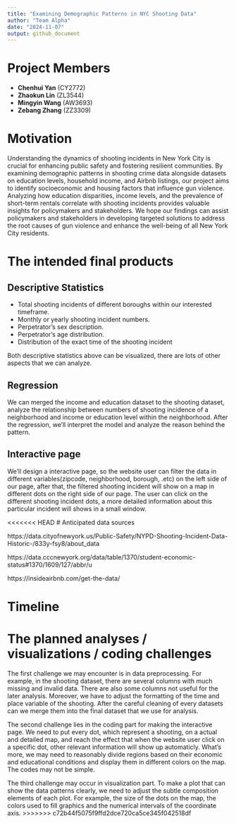 ```yaml
---
title: "Examining Demographic Patterns in NYC Shooting Data"
author: "Team Alpha"
date: "2024-11-07"
output: github_document
---
```


# Project Members

- **Chenhui Yan** (CY2772)
- **Zhaokun Lin** (ZL3544)
- **Mingyin Wang** (AW3693)
- **Zebang Zhang** (ZZ3309)


# Motivation

Understanding the dynamics of shooting incidents in New York City is crucial for enhancing public safety and fostering resilient communities. By examining demographic patterns in shooting crime data alongside datasets on education levels, household income, and Airbnb listings, our project aims to identify socioeconomic and housing factors that influence gun violence. Analyzing how education disparities, income levels, and the prevalence of short-term rentals correlate with shooting incidents provides valuable insights for policymakers and stakeholders. We hope our findings can assist policymakers and stakeholders in developing targeted solutions to address the root causes of gun violence and enhance the well-being of all New York City residents.

# The intended final products

## Descriptive Statistics

* Total shooting incidents of different boroughs within our interested timeframe.
* Monthly or yearly shooting incident numbers.
* Perpetrator’s sex description.
* Perpetrator’s age distribution.
* Distribution of the exact time of the shooting incident

Both descriptive statistics above can be visualized, there are lots of other aspects that we can analyze.

## Regression 

We can merged the income and education dataset to the shooting dataset, analyze the relationship between numbers of shooting incidence of a neighborhood and income or education level within the neighborhood. After the regression, we’ll interpret the model and analyze the reason behind the pattern.

## Interactive page

We'll design a interactive page, so the website user can filter the data in different variables(zipcode, neighborhood, borough, .etc) on the left side of our page, after that, the filtered shooting incident will show on a map in different dots on the right side of our page. The user can click on the different shooting incident dots, a more detailed information about this particular incident will shows in a small window.

<<<<<<< HEAD
# Anticipated data sources

https://data.cityofnewyork.us/Public-Safety/NYPD-Shooting-Incident-Data-Historic-/833y-fsy8/about_data

https://data.cccnewyork.org/data/table/1370/student-economic-status#1370/1609/127/abbr/u

https://insideairbnb.com/get-the-data/


# Timeline 





# The planned analyses / visualizations / coding challenges

The first challenge we may encounter is in data preprocessing. For example, in the shooting dataset, there are several columns with much missing and invalid data. There are also some columns not useful for the later analysis. Moreover, we have to adjust the formatting of the time and place variable of the shooting. After the careful cleaning of every datasets can we merge them into the final dataset that we use for analysis. 

The second challenge lies in the coding part for making the interactive page. We need to put every dot, which represent a shooting, on a actual and detailed map, and reach the effect that when the website user click on a specific dot, other relevant information will show up automaticly. What's more, we may need to reasonably divide regions based on their economic and educational conditions and display them in different colors on the map. The codes may not be simple. 

The third challenge may occur in visualization part. To make a plot that can show the data patterns clearly, we need to adjust the subtle composition elements of each plot. For example, the size of the dots on the map, the colors used to fill graphics and the numerical intervals of the coordinate axis.
>>>>>>> c72b44f5075f9ffd2dce720ca5ce345f042518df
